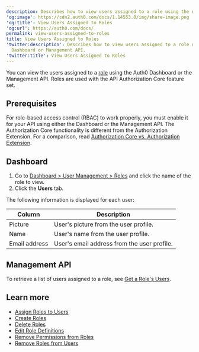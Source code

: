 ```yaml
---
description: Describes how to view users assigned to a role using the Auth0 Dashboard or Management API.
'og:image': https://cdn2.auth0.com/docs/1.14553.0/img/share-image.png
'og:title': View Users Assigned to Roles
'og:url': https://auth0.com/docs/
permalink: view-users-assigned-to-roles
title: View Users Assigned to Roles
'twitter:description': Describes how to view users assigned to a role using the Auth0
  Dashboard or Management API.
'twitter:title': View Users Assigned to Roles
---
```

You can view the users assigned to a [role](/docs/manage-users/access-control/rbac) using the <Tooltip tip="Auth0 Dashboard: Auth0's main product to configure your services." cta="View Glossary" href="/docs/glossary?term=Auth0+Dashboard">Auth0 Dashboard</Tooltip> or the <Tooltip tip="Auth0 Dashboard: Auth0's main product to configure your services." cta="View Glossary" href="/docs/glossary?term=Management+API">Management API</Tooltip>. Roles are used with the API Authorization Core feature set.

## Prerequisites

For role-based access control (RBAC) to work properly, you must enable it for your API using either the Dashboard or the Management API. The Authorization Core functionality is different from the Authorization Extension. For a comparison, read [Authorization Core vs. Authorization Extension](/docs/manage-users/access-control/authorization-core-vs-authorization-extension).

## Dashboard

1. Go to [Dashboard > User Management > Roles](https://manage.auth0.com/#/users) and click the name of the role to view.
2. Click the **Users** tab.

The following information is displayed for each user:

| Column | Description |
| --- | --- |
| Picture | User's picture from the user profile. |
| Name | User's name from the user profile. |
| Email address | User's email address from the user profile. |

## Management API

To retrieve a list of users assigned to a role, see [Get a Role's Users](https://auth0.com/docs/api/management/v2#!/Roles/get_role_user).

## Learn more

* [Assign Roles to Users](/docs/manage-users/access-control/configure-core-rbac/rbac-users/assign-roles-to-users)
* [Create Roles](/docs/manage-users/access-control/configure-core-rbac/roles/create-roles)
* [Delete Roles](/docs/manage-users/access-control/configure-core-rbac/roles/delete-roles)
* [Edit Role Definitions](/docs/manage-users/access-control/configure-core-rbac/roles/edit-role-definitions)
* [Remove Permissions from Roles](/docs/manage-users/access-control/configure-core-rbac/roles/remove-permissions-from-roles)
* [Remove Roles from Users](/docs/manage-users/access-control/configure-core-rbac/rbac-users/remove-roles-from-users)